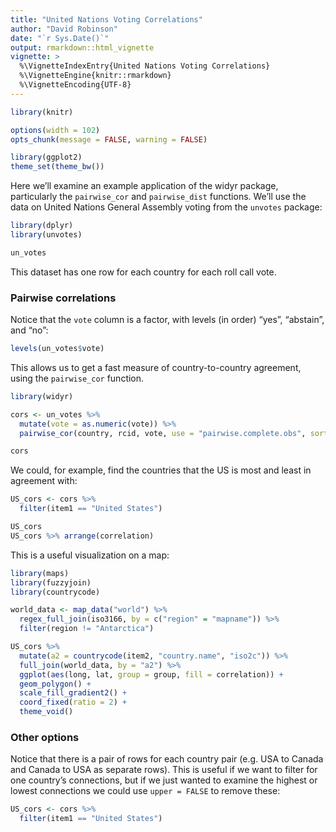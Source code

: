 ```yaml
---
title: "United Nations Voting Correlations"
author: "David Robinson"
date: "`r Sys.Date()`"
output: rmarkdown::html_vignette
vignette: >
  %\VignetteIndexEntry{United Nations Voting Correlations}
  %\VignetteEngine{knitr::rmarkdown}
  %\VignetteEncoding{UTF-8}
---
```


```r
library(knitr)

options(width = 102)
opts_chunk(message = FALSE, warning = FALSE)

library(ggplot2)
theme_set(theme_bw())
```

Here we'll examine an example application of the widyr package, particularly the `pairwise_cor` and `pairwise_dist` functions. We'll use the data on United Nations General Assembly voting from the `unvotes` package:

```r
library(dplyr)
library(unvotes)

un_votes
```

This dataset has one row for each country for each roll call vote.

### Pairwise correlations

Notice that the `vote` column is a factor, with levels (in order) "yes", "abstain", and "no":

```r
levels(un_votes$vote)
```

This allows us to get a fast measure of country-to-country agreement, using the `pairwise_cor` function.

```r
library(widyr)

cors <- un_votes %>%
  mutate(vote = as.numeric(vote)) %>%
  pairwise_cor(country, rcid, vote, use = "pairwise.complete.obs", sort = TRUE)

cors
```

We could, for example, find the countries that the US is most and least in agreement with:

```r
US_cors <- cors %>%
  filter(item1 == "United States")

US_cors
US_cors %>% arrange(correlation)
```

This is a useful visualization on a map:

```r
library(maps)
library(fuzzyjoin)
library(countrycode)

world_data <- map_data("world") %>%
  regex_full_join(iso3166, by = c("region" = "mapname")) %>%
  filter(region != "Antarctica")
```

```r
US_cors %>%
  mutate(a2 = countrycode(item2, "country.name", "iso2c")) %>%
  full_join(world_data, by = "a2") %>%
  ggplot(aes(long, lat, group = group, fill = correlation)) +
  geom_polygon() +
  scale_fill_gradient2() +
  coord_fixed(ratio = 2) +
  theme_void()
```

### Other options

Notice that there is a pair of rows for each country pair (e.g. USA to Canada and Canada to USA as separate rows). This is useful if we want to filter for one country's connections, but if we just wanted to examine the highest or lowest connections we could use `upper = FALSE` to remove these:

```r
US_cors <- cors %>%
  filter(item1 == "United States")
```

